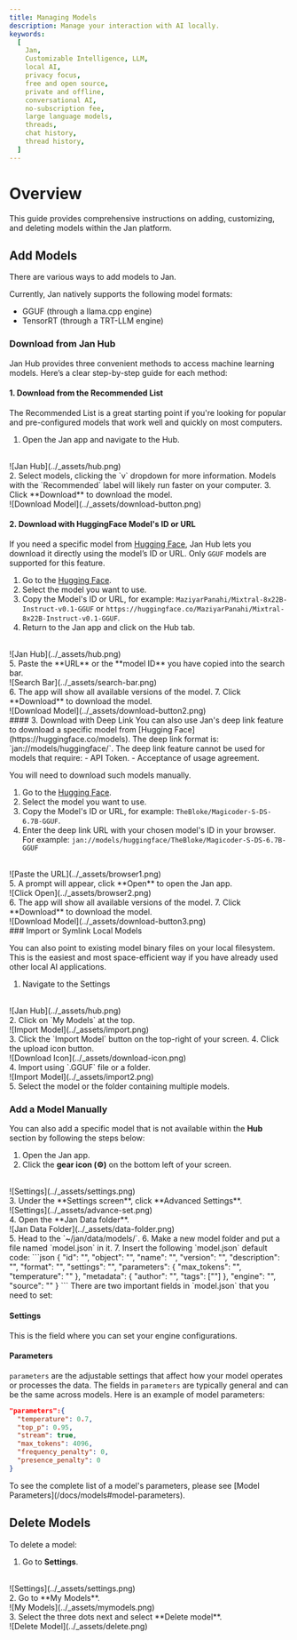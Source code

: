 ```yaml
---
title: Managing Models
description: Manage your interaction with AI locally.
keywords:
  [
    Jan,
    Customizable Intelligence, LLM,
    local AI,
    privacy focus,
    free and open source,
    private and offline,
    conversational AI,
    no-subscription fee,
    large language models,
    threads,
    chat history,
    thread history,
  ]
---
```


# Overview
This guide provides comprehensive instructions on adding, customizing, and deleting models within the Jan platform. 

## Add Models

There are various ways to add models to Jan.

Currently, Jan natively supports the following model formats: 
- GGUF (through a llama.cpp engine)
- TensorRT (through a TRT-LLM engine)

### Download from Jan Hub
Jan Hub provides three convenient methods to access machine learning models. Here’s a clear step-by-step guide for each method:

#### 1. Download from the Recommended List
The Recommended List is a great starting point if you're looking for popular and pre-configured models that work well and quickly on most computers.

1. Open the Jan app and navigate to the Hub.
<br/>
![Jan Hub](../_assets/hub.png)
<br/>
2. Select models, clicking the `v` dropdown for more information. 
<Callout type="info">
Models with the `Recommended` label will likely run faster on your computer.
</Callout>
3. Click **Download** to download the model.
<br/>
![Download Model](../_assets/download-button.png)

#### 2. Download with HuggingFace Model's ID or URL 
If you need a specific model from [Hugging Face](https://huggingface.co/models), Jan Hub lets you download it directly using the model’s ID or URL.
<Callout type="warning">
Only `GGUF` models are supported for this feature.
</Callout>
1. Go to the [Hugging Face](https://huggingface.co/models).
2. Select the model you want to use.
3. Copy the Model's ID or URL, for example: `MaziyarPanahi/Mixtral-8x22B-Instruct-v0.1-GGUF` or `https://huggingface.co/MaziyarPanahi/Mixtral-8x22B-Instruct-v0.1-GGUF`.
4. Return to the Jan app and click on the Hub tab.
<br/>
![Jan Hub](../_assets/hub.png)
<br/>
5. Paste the **URL** or the **model ID** you have copied into the search bar.
<br/>
![Search Bar](../_assets/search-bar.png)
<br/>
6. The app will show all available versions of the model.
7. Click **Download** to download the model.
<br/>
![Download Model](../_assets/download-button2.png)
<br/>
#### 3. Download with Deep Link
You can also use Jan's deep link feature to download a specific model from [Hugging Face](https://huggingface.co/models). The deep link format is: `jan://models/huggingface/<model's ID>`.
<Callout type="warning">
The deep link feature cannot be used for models that require:
- API Token.
- Acceptance of usage agreement.

You will need to download such models manually.
</Callout>
1. Go to the [Hugging Face](https://huggingface.co/models).
2. Select the model you want to use.
3. Copy the Model's ID or URL, for example: `TheBloke/Magicoder-S-DS-6.7B-GGUF`.
4. Enter the deep link URL with your chosen model's ID in your browser. For example: `jan://models/huggingface/TheBloke/Magicoder-S-DS-6.7B-GGUF`
<br/>
![Paste the URL](../_assets/browser1.png)
<br/>
5. A prompt will appear, click **Open** to open the Jan app.
<br/>
![Click Open](../_assets/browser2.png)
<br/>
6. The app will show all available versions of the model.
7. Click **Download** to download the model.
<br/>
![Download Model](../_assets/download-button3.png)
<br/>
### Import or Symlink Local Models

You can also point to existing model binary files on your local filesystem. 
This is the easiest and most space-efficient way if you have already used other local AI applications.

1. Navigate to the Settings
<br/>
![Jan Hub](../_assets/hub.png)
<br/>
2. Click on `My Models` at the top.
<br/>
![Import Model](../_assets/import.png)
<br/>
3. Click the `Import Model` button on the top-right of your screen.
4. Click the upload icon button.
<br/>
![Download Icon](../_assets/download-icon.png)
<br/>
4. Import using `.GGUF` file or a folder.
<br/>
![Import Model](../_assets/import2.png)
<br/>
5. Select the model or the folder containing multiple models.

### Add a Model Manually
You can also add a specific model that is not available within the **Hub** section by following the steps below:
1. Open the Jan app.
2. Click the **gear icon (⚙️)** on the bottom left of your screen.
<br/>
![Settings](../_assets/settings.png)
<br/>
3. Under the **Settings screen**, click **Advanced Settings**.
<br/>
![Settings](../_assets/advance-set.png)
<br/>
4. Open the **Jan Data folder**.
<br/>
![Jan Data Folder](../_assets/data-folder.png)
<br/>
5. Head to the `~/jan/data/models/`.
6. Make a new model folder and put a file named `model.json` in it.
7. Insert the following `model.json` default code:
```json
{
  "id": "<unique_identifier_of_the_model>",
  "object": "<type_of_object, e.g., model, tool>",
  "name": "<name_of_the_model>",
  "version": "<version_number>",
  "description": "<brief_description_of_the_model>",
  "format": "<format_of_the_model_api_or_other>",
  "settings": "<additional_settings_as_needed>",
  "parameters": {
    "max_tokens": "<maximum_number_of_tokens_the_model_can_generate>",
    "temperature": "<temperature_setting_for_randomness_in_generation>"
  },
  "metadata": {
    "author": "<name_of_the_creator_or_organization>",
    "tags": ["<list_of_relevant_tags_describing_the_model>"]
  },
  "engine": "<engine_or_platform_the_model_runs_on>",
  "source": "<url_or_source_of_the_model_information>"
}
```
There are two important fields in `model.json` that you need to set:

#### Settings

This is the field where you can set your engine configurations.

#### Parameters

`parameters` are the adjustable settings that affect how your model operates or processes the data.
The fields in `parameters` are typically general and can be the same across models. Here is an example of model parameters:

```json
"parameters":{
  "temperature": 0.7,
  "top_p": 0.95,
  "stream": true,
  "max_tokens": 4096,
  "frequency_penalty": 0,
  "presence_penalty": 0
}
```

<Callout type='info'>
To see the complete list of a model's parameters, please see [Model Parameters](/docs/models#model-parameters).
</Callout>

## Delete Models
To delete a model:

1. Go to **Settings**.
<br/>
![Settings](../_assets/settings.png)
<br/>
2. Go to **My Models**.
<br/>
![My Models](../_assets/mymodels.png)
<br/>
3. Select the three dots next and select **Delete model**.
<br/>
![Delete Model](../_assets/delete.png)